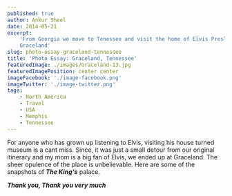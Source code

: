 ```yaml
---
published: true
author: Ankur Sheel
date: 2014-05-21
excerpt:
    'From Georgia we move to Tenessee and visit the home of Elvis Presley. Next on the Photo Series of The USA roadtrip:
    Graceland'
slug: photo-essay-graceland-tennessee
title: 'Photo Essay: Graceland, Tennessee'
featuredImage: ./images/Graceland-13.jpg
featuredImagePosition: center center
imageFacebook: './image-facebook.png'
imageTwitter: './image-twitter.png'
tags:
    - North America
    - Travel
    - USA
    - Memphis
    - Tennessee
---
```



For anyone who has grown up listening to Elvis, visiting his house turned museum is a cant miss. Since, it was just a
small detour from our original itinerary and my mom is a big fan of Elvis, we ended up at Graceland. The sheer opulence
of the place is unbelievable. Here are some of the snapshots of _**The King's**_ palace.

<ImageGallery relativeDirectory={props.path} />

_**Thank you, Thank you very much**_
